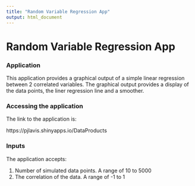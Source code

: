```yaml
---
title: "Random Variable Regression App"
output: html_document
---
```


# Random Variable Regression App

### Application

This application provides a graphical output of a simple linear regression between 2 correlated variables. The graphical output provides a display of the data points, the liner regression line and a smoother.

### Accessing the application

The link to the application is:

https://pjlavis.shinyapps.io/DataProducts

### Inputs

The application accepts:

1. Number of simulated data points. A range of 10 to 5000
2. The correlation of the data. A range of -1 to 1

